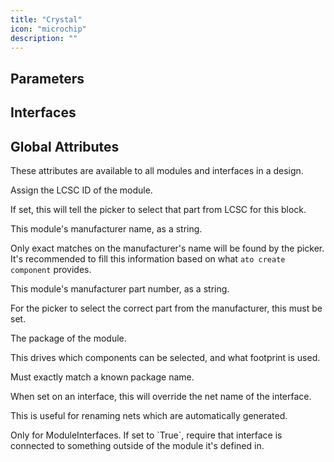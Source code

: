 ```yaml
---
title: "Crystal"
icon: "microchip"
description: ""
---
```



## Parameters

<ParamField path="frequency" type="Hz">
</ParamField>

<ParamField path="frequency_tolerance" type="ppm">
</ParamField>

<ParamField path="frequency_temperature_tolerance" type="ppm">
</ParamField>

<ParamField path="frequency_ageing" type="ppm">
</ParamField>

<ParamField path="equivalent_series_resistance" type="Ω">
</ParamField>

<ParamField path="shunt_capacitance" type="F">
</ParamField>

<ParamField path="load_capacitance" type="F">
</ParamField>


## Interfaces

<ParamField path="gnd" type="Electrical">
</ParamField>

<ParamField path="unnamed" type="Electrical[2]">
</ParamField>

<ParamField path="footprint" type="can_attach_to_footprint_symmetrically">
</ParamField>


## Global Attributes

These attributes are available to all modules and interfaces in a design.

<ParamField path="lcsc_id" type="string">
  Assign the LCSC ID of the module.

If set, this will tell the picker to select that part from LCSC for this block.
</ParamField>

<ParamField path="manufacturer" type="string">
  This module's manufacturer name, as a string.

Only exact matches on the manufacturer's name will be found by the picker.
It's recommended to fill this information based on what `ato create component`
provides.
</ParamField>

<ParamField path="mpn" type="string">
  This module's manufacturer part number, as a string.

For the picker to select the correct part from the manufacturer,
this must be set.
</ParamField>

<ParamField path="package" type="string">
  The package of the module.

This drives which components can be selected, and what footprint is used.

Must exactly match a known package name.
</ParamField>

<ParamField path="exclude_from_bom" type="string">
</ParamField>

<ParamField path="override_net_name" type="string">
  When set on an interface, this will override the net name of the interface.

This is useful for renaming nets which are automatically generated.
</ParamField>

<ParamField path="required" type="string">
  Only for ModuleInterfaces.
If set to `True`, require that interface is connected to something outside
of the module it's defined in.
</ParamField>


